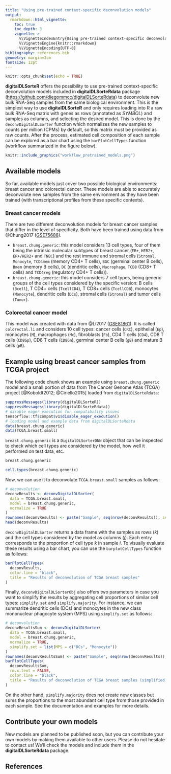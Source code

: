 ```yaml
---
title: "Using pre-trained context-specific deconvolution models"
output: 
  rmarkdown::html_vignette:
    toc: true
    toc_depth: 3
    vignette: >
      %\VignetteIndexEntry{Using pre-trained context-specific deconvolution models}
      %\VignetteEngine{knitr::rmarkdown}
      %\VignetteEncoding{UTF-8}
bibliography: references.bib
geometry: margin=3cm
fontsize: 12pt
---
```


```r
knitr::opts_chunk$set(echo = TRUE)
```


**digitalDLSorteR** offers the possibility to use pre-trained context-specific deconvolution models included in **digitalDLSorteRdata** package (<https://github.com/diegommcc/digitalDLSorteRdata>) to deconvolute new bulk RNA-Seq samples from the same biological environment. This is the simplest way to use **digitalDLSorteR** and only requires loading into R a raw bulk RNA-Seq matrix with genes as rows (annotated as _SYMBOL_) and samples as columns, and selecting the desired model. This is done by the `deconvDigitalDLSorter` function which normalizes the new samples to counts per million (CPMs) by default, so this matrix must be provided as raw counts. After the process, estimated cell composition of each sample can be explored as a bar chart using the `barPlotCellTypes` function (workflow summarized in the figure below).

```r
knitr::include_graphics("workflow_pretrained_models.png")
```

<!-- ![(#fig:workflow) Workflow to use pre-trained models](workflow_pretrained_models.png) -->

## Available models

So far, available models just cover two possible biological environments: breast cancer and colorectal cancer. These models are able to accurately deconvolute new samples from the same environment as they have been trained (with transcriptional profiles from these specific contexts). 

### Breast cancer models

There are two different deconvolution models for breast cancer samples that differ in the level of specificity. Both have been trained using data from @Chung2017 ([GSE75688](https://www.ncbi.nlm.nih.gov/geo/query/acc.cgi?acc=GSE75688)).

* `breast.chung.generic`: this model considers 13 cell types, four of them being the intrinsic molecular subtypes of breast cancer (`ER+`, `HER2+`, `ER+/HER2+` and `TNBC`) and the rest immune and stromal cells (`Stromal`, `Monocyte`, `TCD4mem` (memory CD4+ T cells), `BGC` (germinal center B cells), `Bmem` (memory B cells), `DC` (dendritic cells), `Macrophage`, `TCD8` (CD8+ T cells) and `TCD4reg` (regulatory CD4+ T cells)).
* `breast.chung.generic`: this model considers 7 cell types, being generic groups of the cell types considered by the specific version: B cells (`Bcell`), T CD4+ cells (`TcellCD4`), T CD8+ cells (`TcellCD8`), monocytes (`Monocyte`), dendritic cells (`DCs`), stromal cells (`Stromal`) and tumor cells (`Tumor`).

### Colorectal cancer model

This model was created with data from @Li2017 ([GSE81861](https://www.ncbi.nlm.nih.gov/geo/query/acc.cgi?acc=GSE81861)). It is called `colorectal.li` and considers 10 cell types: cancer cells (`CRC`), epithelial (`Ep`), monocytes (`M`), macrophages (`Mc`), fibroblasts (`Fb`), CD4 T cells (`CD4`), CD8 T cells (`CD8Gp`), CD8 T cells (`CD8Gn`), germinal center B cells (`gB`) and mature B cells (`pB`).

## Example using breast cancer samples from TCGA project

The following code chunk shows an example using `breast.chung.generic` model and a small portion of data from The Cancer Genome Atlas (TCGA) project [@Koboldt2012; @Ciriello2015] loaded from `digitalDLSorteRdata`:

```r
suppressMessages(library(digitalDLSorteR))
suppressMessages(library(digitalDLSorteRdata))
# disable eager execution for compatibility issues
tensorflow::tf$compat$v1$disable_eager_execution()
# loading model and example data from digitalDLSorteRdata
data(breast.chung.generic)
data(TCGA.breast.small)
```

`breast.chung.generic` is a `DigitalDLSorterDNN` object that can be inspected to check which cell types are considered by the model, how well it performed on test data, etc.

```r
breast.chung.generic
```

```r
cell.types(breast.chung.generic)
```

Now, we can use it to deconvolute `TCGA.breast.small` samples as follows:

```r
# deconvolution
deconvResults <- deconvDigitalDLSorter(
  data = TCGA.breast.small,
  model = breast.chung.generic,
  normalize = TRUE
)
rownames(deconvResults) <- paste("Sample", seq(nrow(deconvResults)), sep = "_")
head(deconvResults)
```

`deconvDigitalDLSorter` returns a data frame with the samples as rows ($k$) and the cell types considered by the model as columns ($j$). Each entry corresponds to the proportion of cell type $k$ in sample $i$. To visually evaluate these results using a bar chart, you can use the `barplotCellTypes` function as follows:

```r
barPlotCellTypes(
  deconvResults, 
  color.line = "black",
  title = "Results of deconvolution of TCGA breast samples"
)
```

Finally, `deconvDigitalDLSorterObj` also offers two parameters in case you want to simplify the results by aggregating cell proportions of similar cell types: `simplify.set` and `simplify.majority`. For instance, we can summarize dendritic cells (DCs) and monocytes in the new class mononuclear phagocyte system (MPS) using `simplify.set` as follows:

```r
# deconvolution
deconvResultsSum <- deconvDigitalDLSorter(
  data = TCGA.breast.small,
  model = breast.chung.generic,
  normalize = TRUE,
  simplify.set = list(MPS = c("DCs", "Monocyte"))
)
rownames(deconvResultsSum) <- paste("Sample", seq(nrow(deconvResults)), sep = "_")
barPlotCellTypes(
  deconvResultsSum, 
  rm.x.text = FALSE,
  color.line = "black",
  title = "Results of deconvolution of TCGA breast samples (simplified)"
)
```

On the other hand, `simplify.majority` does not create new classes but sums the proportions to the most abundant cell type from those provided in each sample. See the documentation and examples for more details.

## Contribute your own models

New models are planned to be published soon, but you can contribute your own models by making them available to other users. Please do not hesitate to contact us! We'll check the models and include them in the **digitalDLSorteRdata** package.

## References



<!-- ## Session info {.unnumbered} -->

<!-- ```{r sessionInfo, echo=FALSE} -->
<!-- sessionInfo() -->
<!-- ``` -->
